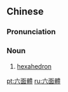 {{also|六面体}}
==Chinese==
{{zh-forms|s=六面体}}
{{wikipedia|lang=zh}}

===Pronunciation===
{{zh-pron
|m=liùmiàntǐ
|c=luk6 min6 tai2
|cat=n
}}

===Noun===
{{zh-noun}}

# {{lb|zh|geometry}} [[hexahedron]]

[[pt:六面體]]
[[ru:六面體]]